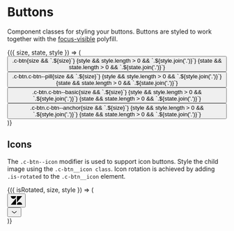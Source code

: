 
<Meta title="Components/Buttons" />

# Buttons

Component classes for styling your buttons. Buttons are styled to work
together with the
[focus-visible](https://www.npmjs.com/package/focus-visible) polyfill.

<Canvas>
  <Story
    name="Types"
    argTypes={{
      size: {
        control: {
          type: 'inline-radio',
          options: [undefined, 'c-btn--sm', 'c-btn--lg']
        }
      },
      state: {
        control: {
          type: 'inline-check',
          options: ['is-hovered', 'is-active', 'is-focused', 'is-disabled']
        }
      },
      style: {
        control: {
          type: 'inline-check',
          options: ['c-btn--primary', 'c-btn--danger', 'c-btn--full']
        }
      }
    }}
  >
    {({ size, state, style }) => (
      <div class="container">
        <div class="row align-items-center">
          <div class="col u-mt">
            <button class={`c-btn ${size} ${style && style.join(' ')} ${state && state.join(' ')}`}>
              .c-btn{size && `.${size}`}
              {style && style.length > 0 && `.${style.join('.')}`}
              {state && state.length > 0 && `.${state.join('.')}`}
            </button>
          </div>
          <div class="col u-mt">
            <button
              class={`c-btn c-btn--pill ${size} ${style && style.join(' ')} ${
                state && state.join(' ')
              }`}
            >
              .c-btn.c-btn--pill{size && `.${size}`}
              {style && style.length > 0 && `.${style.join('.')}`}
              {state && state.length > 0 && `.${state.join('.')}`}
            </button>
          </div>
          <div class="col u-mt">
            <button
              class={`c-btn c-btn--basic ${size} ${style && style.join(' ')} ${
                state && state.join(' ')
              }`}
            >
              .c-btn.c-btn--basic{size && `.${size}`}
              {style && style.length > 0 && `.${style.join('.')}`}
              {state && state.length > 0 && `.${state.join('.')}`}
            </button>
          </div>
          <div class="col u-mt">
            <button
              class={`c-btn c-btn--anchor ${size} ${style && style.join(' ')} ${
                state && state.join(' ')
              }`}
            >
              .c-btn.c-btn--anchor{size && `.${size}`}
              {style && style.length > 0 && `.${style.join('.')}`}
              {state && state.length > 0 && `.${state.join('.')}`}
            </button>
          </div>
        </div>
      </div>
    )}
  </Story>
</Canvas>

## Icons

The `.c-btn--icon` modifier is used to support icon buttons. Style the child
image using the `.c-btn__icon class`. Icon rotation is achieved by adding
`.is-rotated` to the `.c-btn__icon` element.

<Canvas>
  <Story
    name="Icons"
    argTypes={{
      isRotated: {
        name: 'is-rotated',
        control: { type: 'boolean' }
      },
      size: {
        control: {
          type: 'inline-radio',
          options: [undefined, 'c-btn--sm', 'c-btn--lg']
        }
      },
      style: {
        control: {
          type: 'inline-check',
          options: ['c-btn--pill', 'c-btn--basic', 'c-btn--primary', 'c-btn--danger']
        }
      }
    }}
  >
    {({ isRotated, size, style }) => (
      <div class="container">
        <div class="row align-items-center">
          <div class="col u-mt">
            <button class={`c-btn c-btn--icon ${size} ${style && style.join(' ')}`}>
              <svg
                class={`c-btn__icon ${isRotated && 'is-rotated'}`}
                xmlns="http://www.w3.org/2000/svg"
                width="26"
                height="26"
                focusable="false"
                viewBox="0 0 26 26"
              >
                <path
                  fill="currentColor"
                  d="M12 8.2v14.5H0zM12 3c0 3.3-2.7 6-6 6S0 6.3 0 3h12zm2 19.7c0-3.3 2.7-6 6-6s6 2.7 6 6H14zm0-5.2V3h12z"
                />
              </svg>
            </button>
          </div>
          <div class="col u-mt">
            <button class={`c-btn c-btn--icon ${size} ${style && style.join(' ')}`}>
              <svg
                class={`c-btn__icon ${isRotated && 'is-rotated'}`}
                xmlns="http://www.w3.org/2000/svg"
                width="16"
                height="16"
                focusable="false"
                viewBox="0 0 16 16"
              >
                <path
                  fill="currentColor"
                  d="M12.688 5.61a.5.5 0 0 1 .69.718l-.066.062-5 4a.5.5 0 0 1-.542.054l-.082-.054-5-4a.5.5 0 0 1 .55-.83l.074.05L8 9.359l4.688-3.75z"
                ></path>
              </svg>
            </button>
          </div>
        </div>
      </div>
    )}
  </Story>
</Canvas>
